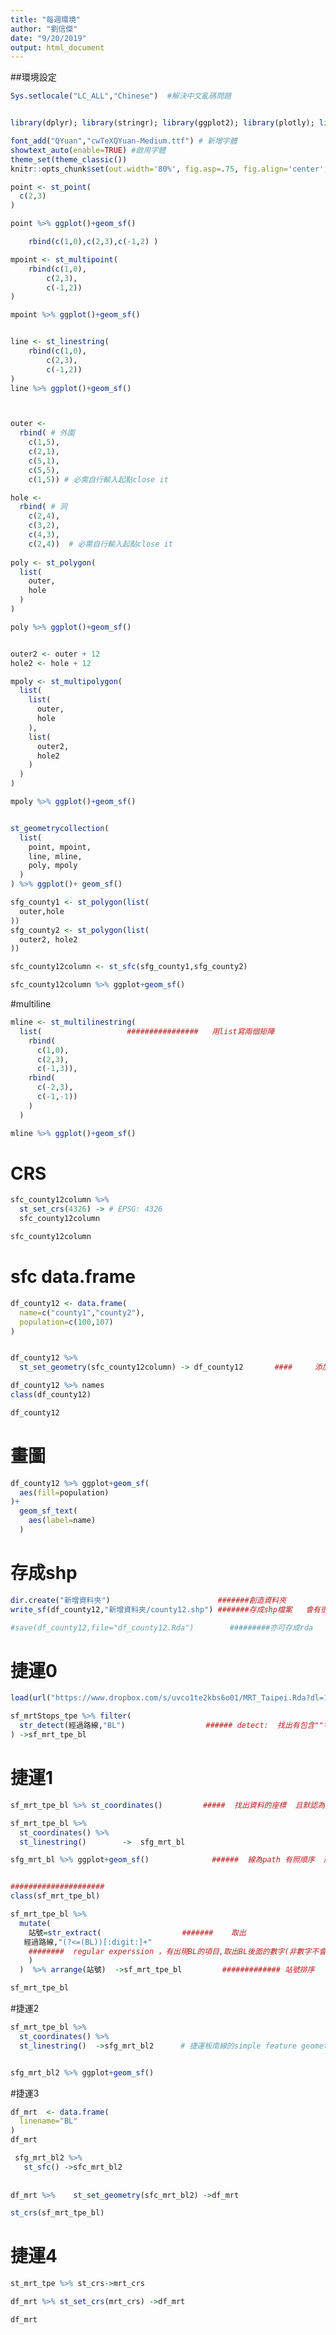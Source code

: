 ```yaml
---
title: "每週環境"
author: "劉信傑"
date: "9/20/2019"
output: html_document
---
```


##環境設定
```r
Sys.setlocale("LC_ALL","Chinese")  #解決中文亂碼問題


library(dplyr); library(stringr); library(ggplot2); library(plotly); library(lubridate); library(readr); library(tidyr); library(showtext);library(magrittr)

font_add("QYuan","cwTeXQYuan-Medium.ttf") # 新增字體
showtext_auto(enable=TRUE) #啟用字體
theme_set(theme_classic())
knitr::opts_chunk$set(out.width='80%', fig.asp=.75, fig.align='center', fig.showtext=T)


```
```r
point <- st_point(
  c(2,3)
)

point %>% ggplot()+geom_sf()

    rbind(c(1,0),c(2,3),c(-1,2) )

mpoint <- st_multipoint(
    rbind(c(1,0),
        c(2,3),
        c(-1,2))
)

mpoint %>% ggplot()+geom_sf()


line <- st_linestring(
    rbind(c(1,0),
        c(2,3),
        c(-1,2))
)
line %>% ggplot()+geom_sf()



outer <-     
  rbind( # 外圍
    c(1,5),
    c(2,1),
    c(5,1),
    c(5,5),
    c(1,5)) # 必需自行輸入起點close it

hole <-
  rbind( # 洞
    c(2,4),
    c(3,2),
    c(4,3),
    c(2,4))  # 必需自行輸入起點close it
  
poly <- st_polygon(
  list(
    outer, 
    hole
  )
) 

poly %>% ggplot()+geom_sf()


outer2 <- outer + 12
hole2 <- hole + 12

mpoly <- st_multipolygon(
  list(
    list(
      outer,
      hole
    ),
    list(
      outer2,
      hole2
    )
  )
) 

mpoly %>% ggplot()+geom_sf()


st_geometrycollection(
  list(
    point, mpoint,
    line, mline,
    poly, mpoly
  )
) %>% ggplot()+ geom_sf()

sfg_county1 <- st_polygon(list(
  outer,hole
))
sfg_county2 <- st_polygon(list(
  outer2, hole2
))

sfc_county12column <- st_sfc(sfg_county1,sfg_county2)

sfc_county12column %>% ggplot+geom_sf()

```

#multiline
```r

mline <- st_multilinestring(
  list(                   ################   用list寫兩個矩陣
    rbind(
      c(1,0),
      c(2,3),
      c(-1,3)),
    rbind(
      c(-2,3),
      c(-1,-1))
    )
  )

mline %>% ggplot()+geom_sf()

```

# CRS

```r
sfc_county12column %>%
  st_set_crs(4326) -> # EPSG: 4326
  sfc_county12column

sfc_county12column

```

# sfc data.frame
```r
df_county12 <- data.frame(
  name=c("county1","county2"),
  population=c(100,107)
)


df_county12 %>%
  st_set_geometry(sfc_county12column) -> df_county12       ####　　　添加欄位 新欄位叫做"geometry"       #####

df_county12 %>% names
class(df_county12)

df_county12

```

# 畫圖
```r
df_county12 %>% ggplot+geom_sf(
  aes(fill=population)
)+
  geom_sf_text(
    aes(label=name)
  )

```

#  存成shp
```r
dir.create("新增資料夾")                        #######創造資料夾
write_sf(df_county12,"新增資料夾/county12.shp") #######存成shp檔案   會有很多個檔 

#save(df_county12,file="df_county12.Rda")        #########亦可存成rda
```

#   捷運0
```r
load(url("https://www.dropbox.com/s/uvco1te2kbs6o01/MRT_Taipei.Rda?dl=1"))

sf_mrtStops_tpe %>% filter(
  str_detect(經過路線,"BL")                  ###### detect:  找出有包含""字的項目
) ->sf_mrt_tpe_bl
```

#  捷運1
```r
sf_mrt_tpe_bl %>% st_coordinates()         #####  找出資料的座標  且默認為矩陣

sf_mrt_tpe_bl %>% 
  st_coordinates() %>% 
  st_linestring()        ->  sfg_mrt_bl

sfg_mrt_bl %>% ggplot+geom_sf()              ######  線為path 有照順序  所以要先改順序


#####################
class(sf_mrt_tpe_bl)

sf_mrt_tpe_bl %>%
  mutate(
    站號=str_extract(                  #######    取出
   經過路線,"(?<=(BL))[:digit:]+"   
    ########  regular experssion ，有出現BL的項目,取出BL後面的數字(非數字不會取出)編到"站號"這個column
    )
  )  %>% arrange(站號)  ->sf_mrt_tpe_bl         ############# 站號排序

sf_mrt_tpe_bl
```

#捷運2
```r
sf_mrt_tpe_bl %>% 
  st_coordinates() %>% 
  st_linestring()  ->sfg_mrt_bl2      # 捷運板南線的simple feature geometry


sfg_mrt_bl2 %>% ggplot+geom_sf()

```


#捷運3
```r
df_mrt  <- data.frame(
  linename="BL"
)
df_mrt

 sfg_mrt_bl2 %>% 
   st_sfc() ->sfc_mrt_bl2
 
 
df_mrt %>%    st_set_geometry(sfc_mrt_bl2) ->df_mrt

st_crs(sf_mrt_tpe_bl)
```



#  捷運4
```r
st_mrt_tpe %>% st_crs->mrt_crs

df_mrt %>% st_set_crs(mrt_crs) ->df_mrt

df_mrt



```





